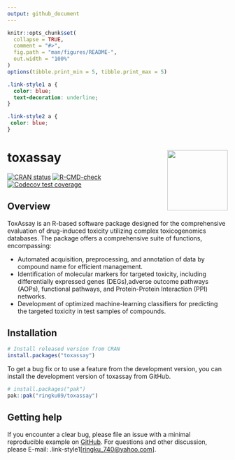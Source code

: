 ```yaml
---
output: github_document
---
```


<!-- README.md is generated from README.Rmd. Please edit that file -->

```r
knitr::opts_chunk$set(
  collapse = TRUE,
  comment = "#>",
  fig.path = "man/figures/README-",
  out.width = "100%"
)
options(tibble.print_min = 5, tibble.print_max = 5)
```

```css
.link-style1 a {
  color: blue;
  text-decoration: underline;
}

.link-style2 a {
 color: blue;
}

```

# toxassay <a href="https://dplyr.tidyverse.org"><img src="man/figures/logo.png" align="right" height="138" /></a>

<!-- badges: start -->
[![CRAN status](https://www.r-pkg.org/badges/version/dplyr)](https://cran.r-project.org/package=dplyr)
[![R-CMD-check](https://github.com/tidyverse/dplyr/actions/workflows/R-CMD-check.yaml/badge.svg)](https://github.com/tidyverse/dplyr/actions/workflows/R-CMD-check.yaml)
[![Codecov test coverage](https://codecov.io/gh/tidyverse/dplyr/branch/main/graph/badge.svg)](https://app.codecov.io/gh/tidyverse/dplyr?branch=main)
<!-- badges: end -->

## Overview

ToxAssay is an R-based software package designed for the comprehensive evaluation of drug-induced toxicity utilizing complex toxicogenomics databases. The package offers a comprehensive suite of functions, encompassing: 

* Automated acquisition, preprocessing, and annotation of data by compound name for efficient management.
* Identification of molecular markers for targeted toxicity, including differentially expressed genes (DEGs),adverse outcome pathways (AOPs), functional pathways, and Protein-Protein Interaction (PPI) networks.
* Development of optimized machine-learning classifiers for predicting the targeted toxicity in test samples of compounds.

## Installation

```r
# Install released version from CRAN
install.packages("toxassay")
```

To get a bug fix or to use a feature from the development version, you can install 
the development version of toxassay from GitHub.

```r
# install.packages("pak")
pak::pak("ringku09/toxassay")
```





## Getting help

If you encounter a clear bug, please file an issue with a minimal reproducible example on [GitHub](https://github.com/ringku09/toxassay/issues). For questions and other discussion, please E-mail: .link-style1[[ringku_740@yahoo.com](mailto:ringku_740@yahoo.com)].
